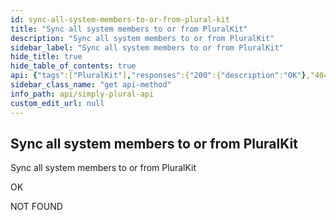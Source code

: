 ```yaml
---
id: sync-all-system-members-to-or-from-plural-kit
title: "Sync all system members to or from PluralKit"
description: "Sync all system members to or from PluralKit"
sidebar_label: "Sync all system members to or from PluralKit"
hide_title: true
hide_table_of_contents: true
api: {"tags":["PluralKit"],"responses":{"200":{"description":"OK"},"404":{"description":"NOT FOUND"}},"description":"Sync all system members to or from PluralKit","method":"get","path":"/v1/integrations/pluralkit/sync/members","servers":[{"url":"https://api.apparyllis.com:8443"},{"url":"https://devapi.apparyllis.com"}],"info":{"title":"Simply Plural API","description":"This is a work-in-progress API definition. If you need to know specifcs, please go to https://github.com/ApparyllisOrg/SimplyPluralApi/blob/main/src/api/v1/routes.ts","version":"1.0"},"postman":{"name":"Sync all system members to or from PluralKit","description":{"type":"text/plain"},"url":{"path":["v1","integrations","pluralkit","sync","members"],"host":["{{baseUrl}}"],"query":[],"variable":[]},"method":"GET"}}
sidebar_class_name: "get api-method"
info_path: api/simply-plural-api
custom_edit_url: null
---
```



## Sync all system members to or from PluralKit



Sync all system members to or from PluralKit

<div><ApiTabs><TabItem label={"200"} value={"200"}><div>

OK

</div><div></div></TabItem><TabItem label={"404"} value={"404"}><div>

NOT FOUND

</div><div></div></TabItem></ApiTabs></div>
      